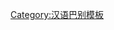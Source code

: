 {{User language-N|zh-yueqing|该麦麦'''[[:Category:Zh-yueqing 母語使用者|歪格哦]][[:Category:Zh-yueqing 使用者|恩藕清悟额]]'''。</br>这家伙'''[[:Category:Zh-yueqing 母語使用者|母语]]'''是'''[[:Category:Zh-yueqing 使用者|乐清话]]'''|乐清话|13|9}}<noinclude>[[Category:汉语巴别模板]]</noinclude>